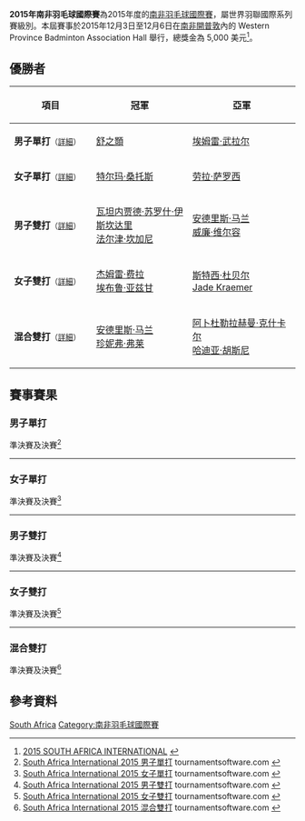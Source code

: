 {{noteTA|G1=Badminton}}
{{infobox badminton event
|name           = 2015年南非羽毛球國際賽
|image          = 
|size           = 
|caption        =
|dates          = 2015年12月3日－12月6日
|number_edition = 
|level          = 4B
|prize_money    = 5,000 美元
|location       = {{RSA}}[[開普敦|開普敦]]
|venue          = Western Province Badminton Association Hall
|previous       = 2014年南非羽毛球國際賽
|next           = 2016年南非羽毛球國際賽
}}
'''2015年南非羽毛球國際賽'''為2015年度的[[南非羽毛球國際賽|南非羽毛球國際賽]]，屬世界羽聯國際系列賽級別。本屆賽事於2015年12月3日至12月6日在[[南非|南非]][[開普敦|開普敦]]內的 Western Province Badminton Association Hall 舉行，總獎金為 5,000 美元<ref>[http://www.bwfbadminton.org/file.aspx?id=675698&dl=1 2015 SOUTH AFRICA INTERNATIONAL] {{Wayback|url=http://www.bwfbadminton.org/file.aspx?id=675698&dl=1 |date=20161013073034 }}{{en}}</ref>。

== 優勝者 ==
{| class=wikitable style="font-size:small"
!width="200"|項目
!width="250"|冠軍
!width="250"|亞軍
|-
|'''男子單打'''<small>（[[#男子單打|詳細]]）</small>
|{{flagicon|USA}} [[舒之顥|舒之顥]]
|{{flagicon|TUR}} [[埃姆雷·武拉尔|埃姆雷·武拉尔]]
|-
|'''女子單打'''<small>（[[#女子單打|詳細]]）</small>
|{{flagicon|POR}} [[特尔玛·桑托斯|特尔玛·桑托斯]]
|{{flagicon|HUN}} [[劳拉·萨罗西|劳拉·萨罗西]]
|-
|'''男子雙打'''<small>（[[#男子雙打|詳細]]）</small>
|{{flagicon|IRI}} [[瓦坦内贾德·苏罗什·伊斯坎达里|瓦坦内贾德·苏罗什·伊斯坎达里]]<br/>{{flagicon|IRI}} [[法尔津·坎加尼|法尔津·坎加尼]]
|{{flagicon|RSA}} [[安德里斯·马兰|安德里斯·马兰]]<br/>{{flagicon|RSA}} [[威廉·维尔容|威廉·维尔容]]
|-
|'''女子雙打'''<small>（[[#女子雙打|詳細]]）</small>
|{{flagicon|TUR}} [[杰姆雷·费拉|杰姆雷·费拉]]<br/>{{flagicon|TUR}} [[埃布鲁·亚兹甘|埃布鲁·亚兹甘]]
|{{flagicon|RSA}} [[斯特西·杜贝尔|斯特西·杜贝尔]]<br/>{{flagicon|RSA}} [[Jade_Kraemer|Jade Kraemer]]
|-
|'''混合雙打'''<small>（[[#混合雙打|詳細]]）</small>
|{{flagicon|RSA}} [[安德里斯·马兰|安德里斯·马兰]]<br/>{{flagicon|RSA}} [[珍妮弗·弗莱|珍妮弗·弗莱]]
|{{flagicon|EGY}} [[阿卜杜勒拉赫曼·克什卡尔|阿卜杜勒拉赫曼·克什卡尔]]<br/>{{flagicon|EGY}} [[哈迪亚·胡斯尼|哈迪亚·胡斯尼]]
|}

== 賽事賽果 ==
=== 男子單打 ===
;準決賽及決賽<ref name="MS">[http://bwf.tournamentsoftware.com/sport/draw.aspx?id=6A36B5B0-BA3F-4AEE-96BA-E0C02C5CC9E3&draw=1 South Africa International 2015 男子單打] tournamentsoftware.com {{en}}</ref>
{{4TeamBracket-Tennis3-v2
| team-width=200
| RD1-seed1=1
| RD1-team1='''{{flagicon|USA}} [[舒之顥|舒之顥]]
| RD1-score1-1='''21
| RD1-score1-2='''21
| RD1-score1-3=
| RD1-seed2=3
| RD1-team2={{flagicon|CAN}} [[马丁·朱弗雷|马丁·朱弗雷]]
| RD1-score2-1=18
| RD1-score2-2=11
| RD1-score2-3=

| RD1-seed3=
| RD1-team3='''{{flagicon|TUR}} [[埃姆雷·武拉尔|埃姆雷·武拉尔]]
| RD1-score3-1='''21
| RD1-score3-2=11
| RD1-score3-3='''21
| RD1-seed4=2
| RD1-team4={{flagicon|UGA}} [[埃德温·埃基林|埃德温·埃基林]]
| RD1-score4-1=16
| RD1-score4-2='''21
| RD1-score4-3=14

| RD2-seed1=1
| RD2-team1='''{{flagicon|USA}} [[舒之顥|舒之顥]]
| RD2-score1-1='''21
| RD2-score1-2='''21
| RD2-score1-3=
| RD2-seed2=
| RD2-team2={{flagicon|TUR}} [[埃姆雷·武拉尔|埃姆雷·武拉尔]]
| RD2-score2-1=11
| RD2-score2-2=16
| RD2-score2-3=
}}
----

=== 女子單打 ===
;準決賽及決賽<ref name="WS">[http://bwf.tournamentsoftware.com/sport/draw.aspx?id=6A36B5B0-BA3F-4AEE-96BA-E0C02C5CC9E3&draw=2 South Africa International 2015 女子單打] tournamentsoftware.com {{en}}</ref>
{{4TeamBracket-Tennis3-v2
| team-width=200
| RD1-seed1=
| RD1-team1={{flagicon|TUR}} [[杰姆雷·费拉|杰姆雷·费拉]]
| RD1-score1-1='''22
| RD1-score1-2=20
| RD1-score1-3=6
| RD1-seed2=
| RD1-team2='''{{flagicon|POR}} [[特尔玛·桑托斯|特尔玛·桑托斯]]
| RD1-score2-1=20
| RD1-score2-2='''22
| RD1-score2-3='''21

| RD1-seed3=
| RD1-team3='''{{flagicon|HUN}} [[劳拉·萨罗西|劳拉·萨罗西]]
| RD1-score3-1='''21
| RD1-score3-2='''21
| RD1-score3-3=
| RD1-seed4=2
| RD1-team4={{nowrap|{{flagicon|ITA}} [[让尼娜·奇科尼尼|让尼娜·奇科尼尼]]}}
| RD1-score4-1=14
| RD1-score4-2=15
| RD1-score4-3=

| RD2-seed1=
| RD2-team1='''{{nowrap|{{flagicon|POR}} [[特尔玛·桑托斯|特尔玛·桑托斯]]}}
| RD2-score1-1='''22
| RD2-score1-2='''21
| RD2-score1-3=
| RD2-seed2=
| RD2-team2={{flagicon|HUN}} [[劳拉·萨罗西|劳拉·萨罗西]]
| RD2-score2-1=20
| RD2-score2-2=17
| RD2-score2-3=
}}
----

=== 男子雙打 ===
;準決賽及決賽<ref name="MD">[http://bwf.tournamentsoftware.com/sport/draw.aspx?id=6A36B5B0-BA3F-4AEE-96BA-E0C02C5CC9E3&draw=3 South Africa International 2015 男子雙打] tournamentsoftware.com {{en}}</ref>
{{4TeamBracket-Tennis3-v2
| team-width=200
| RD1-seed1=
| RD1-team1={{flagicon|ALG}} [[穆罕默德·阿卜杜勒拉希姆·贝拉尔比|穆罕默德·阿卜杜勒拉希姆·贝拉尔比]]<br/> {{flagicon|ALG}} [[阿德尔·哈梅克|阿德尔·哈梅克]]
| RD1-score1-1=14
| RD1-score1-2=14
| RD1-score1-3=
| RD1-seed2=
| RD1-team2='''{{nowrap|{{flagicon|IRI}} [[瓦坦内贾德·苏罗什·伊斯坎达里|瓦坦内贾德·苏罗什·伊斯坎达里]]<br/> {{flagicon|IRI}} [[法尔津·坎加尼|法尔津·坎加尼]]}}
| RD1-score2-1='''21
| RD1-score2-2='''21
| RD1-score2-3=

| RD1-seed3=4
| RD1-team3={{nowrap|{{flagicon|EGY}} [[阿里·艾哈迈德·埃尔·哈提卜|阿里·艾哈迈德·埃尔·哈提卜]]<br/> {{flagicon|EGY}} [[阿卜杜勒拉赫曼·克什卡尔|阿卜杜勒拉赫曼·克什卡尔]]}}
| RD1-score3-1=20
| RD1-score3-2=18
| RD1-score3-3=
| RD1-seed4=2
| RD1-team4='''{{flagicon|RSA}} [[安德里斯·马兰|安德里斯·马兰]]<br/> {{flagicon|RSA}} [[威廉·维尔容|威廉·维尔容]]
| RD1-score4-1='''22
| RD1-score4-2='''21
| RD1-score4-3=

| RD2-seed1=
| RD2-team1='''{{nowrap|{{flagicon|IRI}} [[瓦坦内贾德·苏罗什·伊斯坎达里|瓦坦内贾德·苏罗什·伊斯坎达里]]<br/> {{flagicon|IRI}} [[法尔津·坎加尼|法尔津·坎加尼]]}}
| RD2-score1-1=17
| RD2-score1-2='''21
| RD2-score1-3='''21
| RD2-seed2=2
| RD2-team2={{flagicon|RSA}} [[安德里斯·马兰|安德里斯·马兰]]<br/> {{flagicon|RSA}} [[威廉·维尔容|威廉·维尔容]]
| RD2-score2-1='''21
| RD2-score2-2=16
| RD2-score2-3=18
}}
----

=== 女子雙打 ===
;準決賽及決賽<ref name="WD">[http://bwf.tournamentsoftware.com/sport/draw.aspx?id=6A36B5B0-BA3F-4AEE-96BA-E0C02C5CC9E3&draw=4 South Africa International 2015 女子雙打] {{Wayback|url=http://bwf.tournamentsoftware.com/sport/draw.aspx?id=6A36B5B0-BA3F-4AEE-96BA-E0C02C5CC9E3&draw=4 |date=20200316082238 }} tournamentsoftware.com {{en}}</ref>
{{4TeamBracket-Tennis3-v2
| team-width=200
| RD1-seed1=
| RD1-team1={{flagicon|RSA}} [[Lee-Ann_De_Wet|Lee-Ann De Wet]]<br/> {{flagicon|RSA}} [[珍妮弗·弗莱|珍妮弗·弗莱]]
| RD1-score1-1='''21
| RD1-score1-2=18
| RD1-score1-3=17
| RD1-seed2=
| RD1-team2='''{{flagicon|RSA}} [[斯特西·杜贝尔|斯特西·杜贝尔]]<br/> {{flagicon|RSA}} [[Jade_Kraemer|Jade Kraemer]]
| RD1-score2-1=9
| RD1-score2-2='''21
| RD1-score2-3='''21

| RD1-seed3=
| RD1-team3={{flagicon|RSA}} [[Louise_Hedberg|Louise Hedberg]]<br/> {{flagicon|RSA}} [[Anri_Schoonees|Anri Schoonees]]
| RD1-score3-1=16
| RD1-score3-2=11
| RD1-score3-3=
| RD1-seed4=
| RD1-team4='''{{flagicon|TUR}} [[杰姆雷·费拉|杰姆雷·费拉]]<br/> {{flagicon|TUR}} [[埃布鲁·亚兹甘|埃布鲁·亚兹甘]]
| RD1-score4-1='''21
| RD1-score4-2='''21
| RD1-score4-3=

| RD2-seed1=
| RD2-team1={{flagicon|RSA}} [[斯特西·杜贝尔|斯特西·杜贝尔]]<br/> {{flagicon|RSA}} [[Jade_Kraemer|Jade Kraemer]]
| RD2-score1-1=16
| RD2-score1-2=15
| RD2-score1-3=
| RD2-seed2=
| RD2-team2='''{{flagicon|TUR}} [[杰姆雷·费拉|杰姆雷·费拉]]<br/> {{flagicon|TUR}} [[埃布鲁·亚兹甘|埃布鲁·亚兹甘]]
| RD2-score2-1='''21
| RD2-score2-2='''21
| RD2-score2-3=
}}
----

=== 混合雙打 ===
;準決賽及決賽<ref name="XD">[http://bwf.tournamentsoftware.com/sport/draw.aspx?id=6A36B5B0-BA3F-4AEE-96BA-E0C02C5CC9E3&draw=5 South Africa International 2015 混合雙打] {{Wayback|url=http://bwf.tournamentsoftware.com/sport/draw.aspx?id=6A36B5B0-BA3F-4AEE-96BA-E0C02C5CC9E3&draw=5 |date=20191215075802 }} tournamentsoftware.com {{en}}</ref>
{{4TeamBracket-Tennis3-v2
| team-width=200
| RD1-seed1=1
| RD1-team1='''{{nowrap|{{flagicon|EGY}} [[阿卜杜勒拉赫曼·克什卡尔|阿卜杜勒拉赫曼·克什卡尔]]<br/> {{flagicon|EGY}} [[哈迪亚·胡斯尼|哈迪亚·胡斯尼]]}}
| RD1-score1-1='''21
| RD1-score1-2='''21
| RD1-score1-3=
| RD1-seed2=
| RD1-team2={{flagicon|RSA}} [[Dorian_James|Dorian James]]<br/> {{flagicon|RSA}} [[Shereen_Matthews|Shereen Matthews]]
| RD1-score2-1=16
| RD1-score2-2=14
| RD1-score2-3=

| RD1-seed3=
| RD1-team3={{flagicon|RSA}} [[James_Hilton_Mcmanus|James Hilton Mcmanus]]<br/> {{flagicon|RSA}} [[Jade_Kraemer|Jade Kraemer]]
| RD1-score3-1='''21
| RD1-score3-2=8
| RD1-score3-3=8
| RD1-seed4=2
| RD1-team4='''{{flagicon|RSA}} [[安德里斯·马兰|安德里斯·马兰]]<br/> {{flagicon|RSA}} [[珍妮弗·弗莱|珍妮弗·弗莱]]
| RD1-score4-1=17
| RD1-score4-2='''21
| RD1-score4-3='''21

| RD2-seed1=1
| RD2-team1={{nowrap|{{flagicon|EGY}} [[阿卜杜勒拉赫曼·克什卡尔|阿卜杜勒拉赫曼·克什卡尔]]<br/> {{flagicon|EGY}} [[哈迪亚·胡斯尼|哈迪亚·胡斯尼]]}}
| RD2-score1-1='''21
| RD2-score1-2=19
| RD2-score1-3=18
| RD2-seed2=2
| RD2-team2='''{{flagicon|RSA}} [[安德里斯·马兰|安德里斯·马兰]]<br/> {{flagicon|RSA}} [[珍妮弗·弗莱|珍妮弗·弗莱]]
| RD2-score2-1=12
| RD2-score2-2='''21
| RD2-score2-3='''21
}}

== 參考資料 ==
{{Reflist}}

[[Category:2015年世界羽聯國際系列賽|South Africa]]
[[Category:南非羽毛球國際賽|Category:南非羽毛球國際賽]]